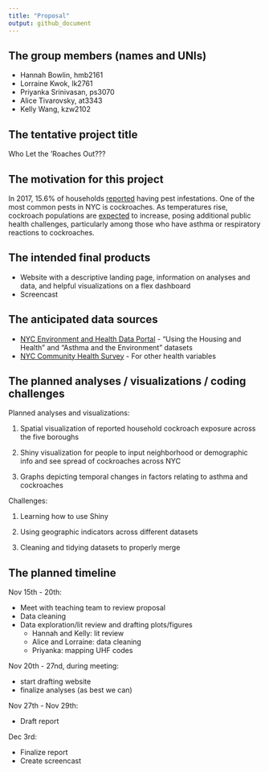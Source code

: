 ```yaml
---
title: "Proposal"
output: github_document
---
```


## The group members (names and UNIs)

  * Hannah Bowlin, hmb2161
  * Lorraine Kwok, lk2761
  * Priyanka Srinivasan, ps3070
  * Alice Tivarovsky, at3343
  * Kelly Wang, kzw2102

## The tentative project title

Who Let the 'Roaches Out???

## The motivation for this project

In 2017, 15.6% of households [reported](http://www.sternenvironmental.com/blog/2017/04/18/nyc-breaks-the-top-ten-list-for-worst-rat-and-cockroach-problems/) having pest infestations. One of the most common pests in NYC is cockroaches. As temperatures rise, cockroach populations are [expected](https://gothamist.com/arts-entertainment/its-summer-in-nyc-and-the-cockroaches-have-taken-flight) to increase, posing additional public health challenges, particularly among those who have asthma or respiratory reactions to cockroaches. 

## The intended final products

  * Website with a descriptive landing page, information on analyses and data, and helpful visualizations on a flex dashboard
  * Screencast

## The anticipated data sources

  * [NYC Environment and Health Data Portal](http://a816-dohbesp.nyc.gov/IndicatorPublic/BuildATable.aspx) - "Using the Housing and Health" and "Asthma and the Environment" datasets
  * [NYC Community Health Survey](https://www1.nyc.gov/site/doh/data/data-sets/community-health-survey-public-use-data.page) - For other health variables 

## The planned analyses / visualizations / coding challenges

Planned analyses and visualizations:

1. Spatial visualization of reported household cockroach exposure across the five boroughs 

2. Shiny visualization for people to input neighborhood or demographic info and see spread of cockroaches across NYC

3. Graphs depicting temporal changes in factors relating to asthma and cockroaches

Challenges:

1. Learning how to use Shiny

2. Using geographic indicators across different datasets

3. Cleaning and tidying datasets to properly merge

## The planned timeline

Nov 15th - 20th:

  * Meet with teaching team to review proposal
  * Data cleaning
  * Data exploration/lit review and drafting plots/figures 
      * Hannah and Kelly: lit review
      * Alice and Lorraine: data cleaning
      * Priyanka: mapping UHF codes

Nov 20th - 27nd, during meeting:

  * start drafting website
  * finalize analyses (as best we can)
  
Nov 27th - Nov 29th:

  * Draft report 

Dec 3rd: 

  * Finalize report
  * Create screencast

